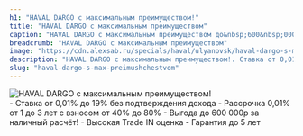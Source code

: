 ```yaml
---
h1: "HAVAL DARGO с максимальным преимуществом!"
title: "HAVAL DARGO с максимальным преимуществом"
caption: "HAVAL DARGO с максимальным преимуществом до&nbsp;600&nbsp;000р!"
breadcrumb: "HAVAL DARGO с максимальным преимуществом"
image: "https://cdn.alexsab.ru/specials/haval/ulyanovsk/haval-dargo-s-max-preimushchestvom/Ton-avto_haval_dargo_640х360.webp"
description: "HAVAL DARGO с максимальным преимуществом!. Ставка от 0,01% до 19% без подтверждения дохода. Рассрочка 0,01% от 1 до 3 лет с взносом от 40% до 80%. Выгода до 600 000р за наличный расчёт!. Высокая Trade IN оценка. Гарантия до 5 лет"
slug: "haval-dargo-s-max-preimushchestvom"
---
```



<picture>
	<source media="(min-width: 942px)" srcset="https://cdn.alexsab.ru/specials/haval/ulyanovsk/haval-dargo-s-max-preimushchestvom/Ton-avto_haval_dargo_1920х800.webp" />
	<source media="(min-width: 320px)" srcset="https://cdn.alexsab.ru/specials/haval/ulyanovsk/haval-dargo-s-max-preimushchestvom/Ton-avto_haval_dargo_640х360.webp" />
	<img src="https://cdn.alexsab.ru/specials/haval/ulyanovsk/haval-dargo-s-max-preimushchestvom/Ton-avto_haval_dargo_1920х800.webp" class="max-w-full mx-auto mb-10" alt="HAVAL DARGO с максимальным преимуществом!" />
</picture>

<br/>
- Ставка от 0,01% до 19% без подтверждения дохода
- Рассрочка 0,01% от 1 до 3 лет с взносом от 40% до 80%
- Выгода до 600 000р за наличный расчёт!
- Высокая Trade IN оценка
- Гарантия до 5 лет
<br/>

<SpecialSalonsInfo title='Получить предложение' dataTitle='HAVAL DARGO с максимальным преимуществом!' dataFormName="Получить предложение. HAVAL DARGO с максимальным преимуществом!" />
